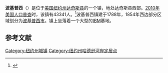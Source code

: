 {{not|波基普西市 (纽约州)}}
{{Infobox settlement
|official_name            = 波基普西
|settlement_type          = 镇
|nickname                 =
|motto                    =

<!-- Images -->
|image_skyline            = <!-- 檔案不存在 Town of Poughkeepsie montage.png ，可從英文維基百科取得 -->
|image_size               = 300
|image_caption            =
|image_seal               = <!-- 檔案不存在 [[File:Seal_of_the_Town_of_Poughkeepsie,_New_York.png|150px]] ，可從英文維基百科取得 -->
|image_seal_size          =
|seal_size                = 250px
|seal_alt                 =

<!-- Maps -->
|pushpin_map              =
|pushpin_label_position   = <!-- the position of the pushpin label: left, right, top, bottom, none -->wrq v
|pushpin_map_caption      =
|pushpin_mapsize          =
|image_map                = Dutchess County New York incorporated areas Town of Poughkeepsie highlighted.svg
|mapsize                  = 220px
|map_caption              =
|image_map1               =
|mapsize1                 =
|map_caption1             =

<!-- Location -->
|coordinates_display      = inline,title
|coordinates_region       = US-NY
|subdivision_type         = [[国家|国家]]
|subdivision_name         = [[美国|美国]]
|subdivision_type1        = [[美国行政区划|州]]
|subdivision_name1        = [[纽约州|纽约州]]
|subdivision_type2        = [[纽约州行政区划|县]]
|subdivision_name2        = [[达奇斯县|达奇斯县]]

<!-- Government -->
|government_footnotes     =
|government_type          =
|established_title        =
|established_date         =

<!-- Area -->
|unit_pref  =  Imperial
|area_footnotes           =
|area_magnitude           =
|area_total_km2           = 80.7
|area_land_km2            = 73.9
|area_water_km2           = 6.8
|area_total_sq_mi         =
|area_land_sq_mi          = 
|area_water_sq_mi         = 

<!-- Population -->
|population_as_of         = [[2010年美国人口普查|2010]]
|population_footnotes     =
|population_total         = 43341
|population_density_km2   = 586.9
|population_density_sq_mi = 

<!-- General information -->
|timezone                 = [[美国东部时间|EST]]
|utc_offset               = -5
|timezone_DST             = EDT
|utc_offset_DST           = -4
|elevation_footnotes      =
|elevation_m              = 70
|elevation_ft             = 230
|latd = 41 |latm = 40 |lats = 16 |latNS = N
|longd = 73 |longm = 54 |longs = 25 |longEW = W

<!-- Area/postal codes & others -->
|postal_code_type         = [[美国邮政编码|邮政编码]]
|postal_code              = 12601-12604
|area_code                = [[美国电话区号845|845]]
|website                  = {{URL|www.townofpoughkeepsie.com}}
|footnotes                =
}}
'''波基普西'''（{{lang-en|Poughkeepsie}}）是位于[[美国|美国]][[纽约州|纽约州]][[达奇斯县|达奇斯县]]的一个镇，地处达奇斯县西部。[[2010年美国人口普查|2010年美国人口普查]]时，该镇有43341人。<ref name>{{cite web|url=http://factfinder2.census.gov|publisher=[[United_States_Census_Bureau|United States Census Bureau]]|title=American FactFinder|access-date=2022-01-07|archive-date=2013-09-11|archive-url=https://web.archive.org/web/20130911234518/http://factfinder2.census.gov/|dead-url=no}}</ref>波基普西镇建于1788年，1854年西边部分区域划分为[[波基普西市_(纽约州)|波基普西市]]。镇上坐落着一个大型的[[IBM|IBM]]基地。

== 参考文献 ==
{{reflist}}

{{NY-stub}}
[[Category:纽约州城镇|Category:纽约州城镇]]
[[Category:纽约州哈德逊河岸定居点|Category:纽约州哈德逊河岸定居点]]